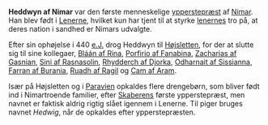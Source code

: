 {{title:Heddwyn af Nimar}}
{{author:Laura Holmegaard}}
{{timestamp:2009-10-04T08:20:39Z}}
{{copyright:Heddwyn af Nimar}}
'''Heddwyn af Nimar''' var den første menneskelige [[ypperstepræst]] af [[Nimar]]. Han blev født i [[Lenerne]], hvilket kun har tjent til at styrke [[lener|lenernes]] tro på, at deres nation i sandhed er Nimars udvalgte.

Efter sin ophøjelse i 440 [[e.J.]] drog Heddwyn til [[Højsletten]], for der at slutte sig til sine kollegaer, [[Bláán af Rina]], [[Porfirio af Fanabina]], [[Zacharias af Gasnian]], [[Sini af Rasnasolin]], [[Rhydderch af Djorka]], [[Odharnait af Sissianna]], [[Farran af Burania]], [[Ruadh af Ragil]] og [[Cam af Aram]].

Især på Højsletten og i [[Paravien]] opkaldes flere drengebørn, som bliver født ind i Nimartroende familier, efter [[Skaberen|Skaberens]] første ypperstepræst, men navnet er faktisk aldrig rigtig slået igennem i Lenerne. Til piger bruges navnet ''Hedwig'', når de opkaldes efter ypperstepræsten.